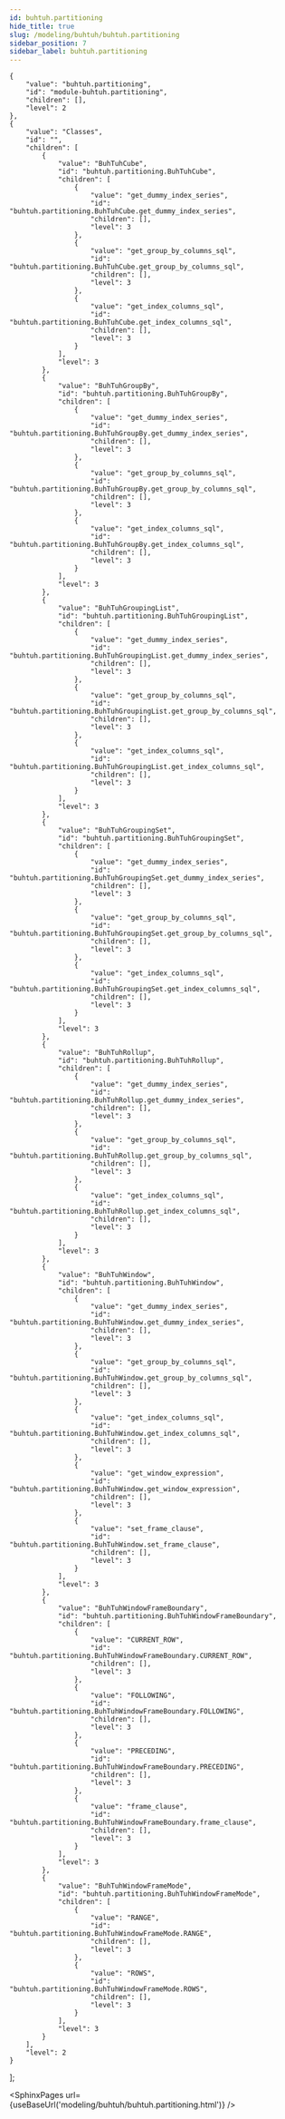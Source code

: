 ```yaml
---
id: buhtuh.partitioning
hide_title: true
slug: /modeling/buhtuh/buhtuh.partitioning
sidebar_position: 7
sidebar_label: buhtuh.partitioning
---
```


    {
        "value": "buhtuh.partitioning",
        "id": "module-buhtuh.partitioning",
        "children": [],
        "level": 2
    },
    {
        "value": "Classes",
        "id": "",
        "children": [
            {
                "value": "BuhTuhCube",
                "id": "buhtuh.partitioning.BuhTuhCube",
                "children": [
                    {
                        "value": "get_dummy_index_series",
                        "id": "buhtuh.partitioning.BuhTuhCube.get_dummy_index_series",
                        "children": [],
                        "level": 3
                    },
                    {
                        "value": "get_group_by_columns_sql",
                        "id": "buhtuh.partitioning.BuhTuhCube.get_group_by_columns_sql",
                        "children": [],
                        "level": 3
                    },
                    {
                        "value": "get_index_columns_sql",
                        "id": "buhtuh.partitioning.BuhTuhCube.get_index_columns_sql",
                        "children": [],
                        "level": 3
                    }
                ],
                "level": 3
            },
            {
                "value": "BuhTuhGroupBy",
                "id": "buhtuh.partitioning.BuhTuhGroupBy",
                "children": [
                    {
                        "value": "get_dummy_index_series",
                        "id": "buhtuh.partitioning.BuhTuhGroupBy.get_dummy_index_series",
                        "children": [],
                        "level": 3
                    },
                    {
                        "value": "get_group_by_columns_sql",
                        "id": "buhtuh.partitioning.BuhTuhGroupBy.get_group_by_columns_sql",
                        "children": [],
                        "level": 3
                    },
                    {
                        "value": "get_index_columns_sql",
                        "id": "buhtuh.partitioning.BuhTuhGroupBy.get_index_columns_sql",
                        "children": [],
                        "level": 3
                    }
                ],
                "level": 3
            },
            {
                "value": "BuhTuhGroupingList",
                "id": "buhtuh.partitioning.BuhTuhGroupingList",
                "children": [
                    {
                        "value": "get_dummy_index_series",
                        "id": "buhtuh.partitioning.BuhTuhGroupingList.get_dummy_index_series",
                        "children": [],
                        "level": 3
                    },
                    {
                        "value": "get_group_by_columns_sql",
                        "id": "buhtuh.partitioning.BuhTuhGroupingList.get_group_by_columns_sql",
                        "children": [],
                        "level": 3
                    },
                    {
                        "value": "get_index_columns_sql",
                        "id": "buhtuh.partitioning.BuhTuhGroupingList.get_index_columns_sql",
                        "children": [],
                        "level": 3
                    }
                ],
                "level": 3
            },
            {
                "value": "BuhTuhGroupingSet",
                "id": "buhtuh.partitioning.BuhTuhGroupingSet",
                "children": [
                    {
                        "value": "get_dummy_index_series",
                        "id": "buhtuh.partitioning.BuhTuhGroupingSet.get_dummy_index_series",
                        "children": [],
                        "level": 3
                    },
                    {
                        "value": "get_group_by_columns_sql",
                        "id": "buhtuh.partitioning.BuhTuhGroupingSet.get_group_by_columns_sql",
                        "children": [],
                        "level": 3
                    },
                    {
                        "value": "get_index_columns_sql",
                        "id": "buhtuh.partitioning.BuhTuhGroupingSet.get_index_columns_sql",
                        "children": [],
                        "level": 3
                    }
                ],
                "level": 3
            },
            {
                "value": "BuhTuhRollup",
                "id": "buhtuh.partitioning.BuhTuhRollup",
                "children": [
                    {
                        "value": "get_dummy_index_series",
                        "id": "buhtuh.partitioning.BuhTuhRollup.get_dummy_index_series",
                        "children": [],
                        "level": 3
                    },
                    {
                        "value": "get_group_by_columns_sql",
                        "id": "buhtuh.partitioning.BuhTuhRollup.get_group_by_columns_sql",
                        "children": [],
                        "level": 3
                    },
                    {
                        "value": "get_index_columns_sql",
                        "id": "buhtuh.partitioning.BuhTuhRollup.get_index_columns_sql",
                        "children": [],
                        "level": 3
                    }
                ],
                "level": 3
            },
            {
                "value": "BuhTuhWindow",
                "id": "buhtuh.partitioning.BuhTuhWindow",
                "children": [
                    {
                        "value": "get_dummy_index_series",
                        "id": "buhtuh.partitioning.BuhTuhWindow.get_dummy_index_series",
                        "children": [],
                        "level": 3
                    },
                    {
                        "value": "get_group_by_columns_sql",
                        "id": "buhtuh.partitioning.BuhTuhWindow.get_group_by_columns_sql",
                        "children": [],
                        "level": 3
                    },
                    {
                        "value": "get_index_columns_sql",
                        "id": "buhtuh.partitioning.BuhTuhWindow.get_index_columns_sql",
                        "children": [],
                        "level": 3
                    },
                    {
                        "value": "get_window_expression",
                        "id": "buhtuh.partitioning.BuhTuhWindow.get_window_expression",
                        "children": [],
                        "level": 3
                    },
                    {
                        "value": "set_frame_clause",
                        "id": "buhtuh.partitioning.BuhTuhWindow.set_frame_clause",
                        "children": [],
                        "level": 3
                    }
                ],
                "level": 3
            },
            {
                "value": "BuhTuhWindowFrameBoundary",
                "id": "buhtuh.partitioning.BuhTuhWindowFrameBoundary",
                "children": [
                    {
                        "value": "CURRENT_ROW",
                        "id": "buhtuh.partitioning.BuhTuhWindowFrameBoundary.CURRENT_ROW",
                        "children": [],
                        "level": 3
                    },
                    {
                        "value": "FOLLOWING",
                        "id": "buhtuh.partitioning.BuhTuhWindowFrameBoundary.FOLLOWING",
                        "children": [],
                        "level": 3
                    },
                    {
                        "value": "PRECEDING",
                        "id": "buhtuh.partitioning.BuhTuhWindowFrameBoundary.PRECEDING",
                        "children": [],
                        "level": 3
                    },
                    {
                        "value": "frame_clause",
                        "id": "buhtuh.partitioning.BuhTuhWindowFrameBoundary.frame_clause",
                        "children": [],
                        "level": 3
                    }
                ],
                "level": 3
            },
            {
                "value": "BuhTuhWindowFrameMode",
                "id": "buhtuh.partitioning.BuhTuhWindowFrameMode",
                "children": [
                    {
                        "value": "RANGE",
                        "id": "buhtuh.partitioning.BuhTuhWindowFrameMode.RANGE",
                        "children": [],
                        "level": 3
                    },
                    {
                        "value": "ROWS",
                        "id": "buhtuh.partitioning.BuhTuhWindowFrameMode.ROWS",
                        "children": [],
                        "level": 3
                    }
                ],
                "level": 3
            }
        ],
        "level": 2
    }
];




<SphinxPages url={useBaseUrl('modeling/buhtuh/buhtuh.partitioning.html')} />

